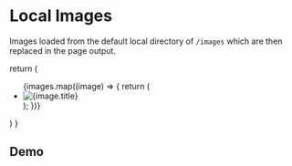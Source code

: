 
# Local Images

Images loaded from the default local directory of `/images` which
are then replaced in the page output.

  return (
    <ul className="grid grid-cols-2 lg:grid-cols-3 gap-6 my-8">
      {images.map((image) => {
        return (
          <li key={image.src}>
            <img
              src={image.src}
              width={image.width}
              height={image.height}
              alt={image.title}
            />
          </li>
        );
      })}
    </ul>
  )
}

## Demo

<Grid />